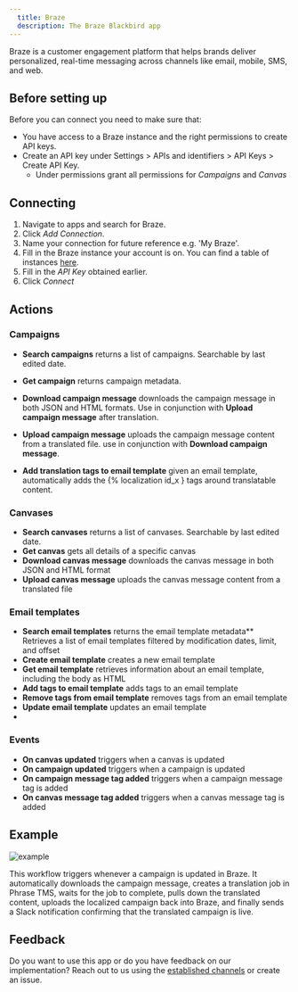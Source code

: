 ```yaml
---
  title: Braze
  description: The Braze Blackbird app
---
```


<LinkCard title="View on Github" target="_blank" href="https://github.com/bb-io/Braze" icon="github" />

Braze is a customer engagement platform that helps brands deliver personalized,
real-time messaging across channels like email, mobile, SMS, and web.

## Before setting up

Before you can connect you need to make sure that:

- You have access to a Braze instance and the right permissions to create API
  keys.
- Create an API key under Settings > APIs and identifiers > API Keys > Create
  API Key.
  - Under permissions grant all permissions for _Campaigns_ and _Canvas_

## Connecting

1. Navigate to apps and search for Braze.
2. Click _Add Connection_.
3. Name your connection for future reference e.g. 'My Braze'.
4. Fill in the Braze instance your account is on. You can find a table of
   instances
   [here](https://www.braze.com/docs/api/basics/#braze-rest-api-collection).
5. Fill in the _API Key_ obtained earlier.
6. Click _Connect_

## Actions

### Campaigns

- **Search campaigns** returns a list of campaigns. Searchable by last edited
  date.
- **Get campaign** returns campaign metadata.
- **Download campaign message** downloads the campaign message in both JSON and
  HTML formats. Use in conjunction with **Upload campaign message** after
  translation.
- **Upload campaign message** uploads the campaign message content from a
  translated file. use in conjunction with **Download campaign message**.

- **Add translation tags to email template** given an email template,
  automatically adds the \{% localization id_x } tags around translatable
  content.

### Canvases

- **Search canvases** returns a list of canvases. Searchable by last edited
  date.
- **Get canvas** gets all details of a specific canvas
- **Download canvas message** downloads the canvas message in both JSON and HTML
  format
- **Upload canvas message** uploads the canvas message content from a translated
  file

### Email templates

- **Search email templates** returns the email template metadata** Retrieves a list of email templates filtered by modification dates, limit, and offset
- **Create email template** creates a new email template
- **Get email template** retrieves information about an email template, including the body as HTML
- **Add tags to email template** adds tags to an email template
- **Remove tags from email template** removes tags from an email template
- **Update email template** updates an email template
- 

### Events

- **On canvas updated** triggers when a canvas is updated
- **On campaign updated** triggers when a campaign is updated
- **On campaign message tag added** triggers when a campaign message tag is
  added
- **On canvas message tag added** triggers when a canvas message tag is added

## Example

![example](https://raw.githubusercontent.com/bb-io/Braze/main/Images/README/example.png)

This workflow triggers whenever a campaign is updated in Braze. It automatically
downloads the campaign message, creates a translation job in Phrase TMS, waits
for the job to complete, pulls down the translated content, uploads the
localized campaign back into Braze, and finally sends a Slack notification
confirming that the translated campaign is live.

## Feedback

Do you want to use this app or do you have feedback on our implementation? Reach
out to us using the [established channels](https://www.blackbird.io/) or create
an issue.

